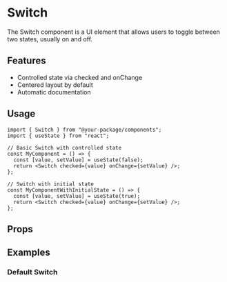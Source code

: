 
<Meta of={SwitchStories} />

# Switch

The Switch component is a UI element that allows users to toggle between two states, usually on and off.

## Features

- Controlled state via checked and onChange
- Centered layout by default
- Automatic documentation

## Usage

```tsx
import { Switch } from "@your-package/components";
import { useState } from "react";

// Basic Switch with controlled state
const MyComponent = () => {
  const [value, setValue] = useState(false);
  return <Switch checked={value} onChange={setValue} />;
};

// Switch with initial state
const MyComponentWithInitialState = () => {
  const [value, setValue] = useState(true);
  return <Switch checked={value} onChange={setValue} />;
};
```

## Props

<Controls />

## Examples

### Default Switch

<Story of={SwitchStories.Default} />
